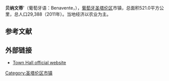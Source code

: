 {{Infobox settlement
| official_name   = 贝纳文蒂
| native_name     = Benavente
| settlement_type =  市镇
| image_flag      = Pt-bnv1.png
| flag_alt        = 
| image_shield    = BNV.png
| shield_alt      = 
| motto           = 
| image_skyline   = 
| image_alt       =
| image_caption   = 
| pushpin_map     = <!-- Portugal -->
| pushpin_label_position  =
| pushpin_map_alt         = 
| pushpin_mapsize         = 
| pushpin_caption = 所在位置
| latd  = 38 |latm  = 58 |latNS  = N
| longd = 8 |longm = 48|longEW = W 
| coordinates_type        = region:PT_type:adm3rd
| coordinates_display     = yes
| image_map       = LocalBenavente.svg
| map_alt         =
| map_caption     = 所在位置
| subdivision_type        = 国家
| subdivision_name        = 葡萄牙
| subdivision_type1       = 区
| subdivision_name1       =圣塔伦区
| area_total_km2          = 521.4
| population_total        = 29388
| population_density_km2  = 56.4
| population_as_of        = 
| website                 = http://www.cm-benavente.pt
}}'''贝纳文蒂''''（葡萄牙语：Benavente，{{IPA-pt|bɨnɐˈvẽt(ɨ)}}），[[葡萄牙|葡萄牙]][[圣塔伦区|圣塔伦区]]市镇，总面积521.0平方公里，总人口29,388（2011年）。当地经济以农业为主。

==参考文献==
{{reflist}}

==外部链接==
*[http://www.cm-benavente.pt/ Town Hall official website]{{Wayback|url=http://www.cm-benavente.pt/ |date=20140202093734 }}


[[Category:圣塔伦区市镇|Category:圣塔伦区市镇]]